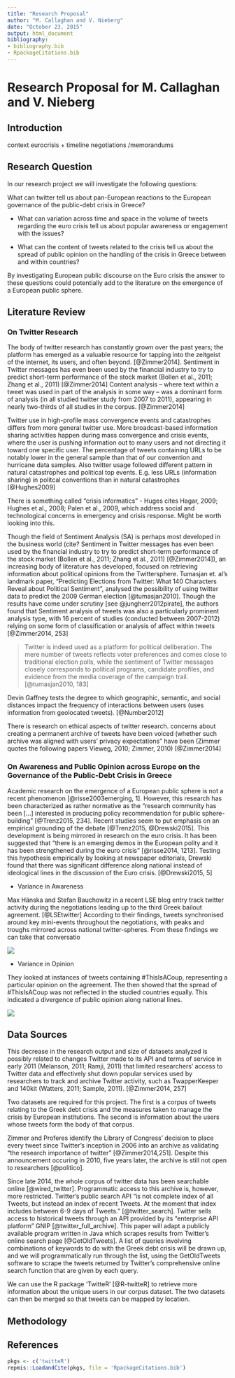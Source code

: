 ```yaml
---
title: "Research Proposal"
author: "M. Callaghan and V. Nieberg"
date: "October 23, 2015"
output: html_document
bibliography: 
- bibliography.bib 
- RpackageCitations.bib
---
```


# Research Proposal for M. Callaghan and V. Nieberg



## Introduction
context eurocrisis + timeline negotiations /memorandums

## Research Question

In our research project we will investigate the following questions:

What can twitter tell us about pan-European reactions to the European governance of the public-debt crisis in Greece? 
 
* What can variation across time and space in the volume of tweets regarding the euro crisis tell us about popular awareness or engagement with the issues?

* What can the content of tweets related to the crisis tell us about the spread of public opinion on the handling of the crisis in Greece between and within countries?

By investigating European public discourse on the Euro crisis the answer to these questions could potentially add to the literature on the emergence of a European public sphere.

## Literature Review

### On Twitter Research

The body of twitter research has constantly grown over the past years; the platform has emerged as a valuable resource for tapping into the zeitgeist of the internet, its users, and often beyond.  [@Zimmer2014].
Sentiment in Twitter messages has even been
used by the financial industry to try to predict short-term performance of the stock
market (Bollen et al., 2011; Zhang et al., 2011) [@Zimmer2014]
Content analysis – where text within
a tweet was used in part of the analysis in some way – was a dominant form of
analysis (in all studied twitter study from 2007 to 2011), appearing in nearly two-thirds of all studies in the corpus. [@Zimmer2014]

Twitter use in high-profile mass convergence events and catastrophes differs from more general twitter use. More broadcast-based information sharing activities happen during mass convergence and crisis events, where the user is pushing information out to many users and not directing it toward one specific user. The percentage of tweets containing URLs to be notably lower in the general sample than that of our convention and hurricane data samples. Also twitter usage followed different pattern in natural catastrophes and political top events. E.g. less URLs (information sharing) in politcal conventions than in natural catastrophes [@Hughes2009] 
 
There is something called "crisis informatics" - Huges cites Hagar, 2009; Hughes et al., 2008; Palen et al., 2009, which address social and technological concerns in emergency and crisis response. Might be worth looking into this.

Though the field of Sentiment Analysis (SA) is perhaps most developed in the business world (cite? Sentiment in Twitter messages has even been
used by the financial industry to try to predict short-term performance of the stock
market (Bollen et al., 2011; Zhang et al., 2011) [@Zimmer2014]), an increasing body of literature has developed, focused on retrieving information about political opinions from the Twittersphere. Tumasjan et. al's landmark paper, "Predicting Elections from Twitter: What 140 Characters Reveal about Political Sentiment", analysed the possibility of using twitter data to predict the 2009 German election [@tumasjan2010]. Though the results have come under scrutiny [see @jungherr2012pirate], the authors found that 
Sentiment analysis of
tweets was also a particularly prominent analysis type, with 16 percent of studies (conducted between 2007-2012)
relying on some form of classification or analysis of affect within tweets [@Zimmer2014, 253]


>Twitter is indeed used as a platform for political deliberation. The mere number of tweets reflects voter preferences and comes close to traditional election polls, while the sentiment of Twitter messages closely corresponds to political programs, candidate profiles, and evidence from the media coverage of the campaign trail.[@tumasjan2010, 183]



Devin Gaffney tests the degree to which geographic, semantic, and social distances impact
the frequency of interactions between users (uses information from geolocated tweets). [@Number2012]

There is research on ethical aspects of twitter research. concerns about creating a permanent archive of tweets have been voiced (whether such archive was aligned with users’ privacy expectations" have been (Zimmer quotes the following papers Vieweg, 2010; Zimmer,
2010) [@Zimmer2014]

### On Awareness and Public Opinion across Europe on the Governance of the Public-Debt Crisis in Greece

Academic research on the emergence of a European public sphere is not a recent phenomenon [@risse2003emerging, 1]. However, this research has been characterized as rather normative as the "research community has been [...] interested in producing policy recommendation for public sphere-building" [@Trenz2015, 234]. Recent studies seem to put emphasis on an empirical grounding of the debate [@Trenz2015, @Drewski2015]. This development is being mirrored in research on the euro crisis. It has been suggested that “there  is  an  emerging  demos  in  the European  polity  and  it  has  been  strengthened 
during the euro crisis” [@risse2014, 1213]. Testing this hypothesis empirically by looking at newspaper editorials, Drewski found that there was significant difference  along  national  instead  of  ideological  lines  in  the discussion  of  the  Euro  crisis. [@Drewski2015, 5]
 
* Variance in Awareness 

Max Hänska and Stefan Bauchowitz in a recent LSE blog entry track twitter activity during the negotiations leading up to the third Greek bailout agreement. [@LSEtwitter] According to their findings, tweets synchronised around key mini-events throughout the negotiations, with peaks and troughs mirrored across national twitter-spheres. From these findings we can take that conversatio

![](img/Greece-twitter-1.jpg)

* Variance in Opinion 

They looked at instances of tweets containing #ThisIsACoup, representing a particular opinion on the agreement. The then showed that the spread of #ThisIsACoup was not reflected in the studied countries equally. This indicated a divergence of public opinion along national lines.

![](img/Greece-twitter-2.png)


## Data Sources

This decrease in the research output and size of datasets analyzed is possibly
related to changes Twitter made to its API and terms of service in early 2011
(Melanson, 2011; Ramji, 2011) that limited researchers’ access to Twitter data and
effectively shut down popular services used by researchers to track and archive
Twitter activity, such as TwapperKeeper and 140kit (Watters, 2011; Sample, 2011). [@Zimmer2014, 257]

Two datasets are required for this project. The first is a corpus of tweets relating to the Greek debt crisis and the measures taken to manage the crisis by European institutions. The second is information about the users whose tweets form the body of that corpus.

Zimmer and Proferes identify the Library of Congress' decision to place every tweet since Twitter's inception in 2006 into an archive as validating "the research importance of twitter" [@Zimmer2014,251]. Despite this announcement occuring in 2010, five years later, the archive is still not open to researchers [@politico].


Since late 2014, the whole corpus of twitter data has been searchable online [@wired_twitter]. Programmatic access to this archive is, however, more restricted. Twitter's public search API "is not complete index of all Tweets, but instead an index of recent Tweets. At the moment that index includes between 6-9 days of Tweets." [@twitter_search]. Twitter sells access to historical tweets through an API provided by its "enterprise API platform" GNIP [@twitter_full_archive]. This paper will adapt a publicly available program written in Java which scrapes results from Twitter's online search page [@GetOldTweets]. A list of queries involving combinations of keywords to do with the Greek debt crisis will be drawn up, and we will programmatically run through the list, using the GetOldTweets software to scrape the tweets returned by Twitter's comprehensive online search function that are given by each query.

We can use the R package 'TwitteR' [@R-twitteR] to retrieve more information about the unique users in our corpus dataset. The two datasets can then be merged so that tweets can be mapped by location.


## Methodology







## References

```r
pkgs <- c('twitteR')
repmis::LoadandCite(pkgs, file = 'RpackageCitations.bib')
```

